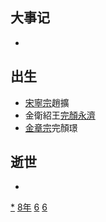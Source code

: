 {{yearTOC|1168|西夏'''[[天盛_(西夏)|天盛]]二十年'''；金'''[[大定_(金朝)|大定]]八年'''；西辽'''[[崇福|崇福]]五年'''；南宋'''[[乾道_(南宋)|-{乾}-道]]四年'''；大理'''[[建德_(大理)|建德]]五年'''；越南'''[[政隆寳應|政隆寳應]]六年'''；日本'''[[仁安_(日本)|仁安]]三年'''}}
== 大事记 ==
*

== 出生 ==
*[[宋寧宗|宋寧宗]]趙擴
*金衛紹王[[完顏永濟|完顏永濟]]
*[[金章宗|金章宗]]完顏璟

== 逝世 ==
{{Wikisource year mention}}
*

[[Category:1168年|*]]
[[Category:1160年代|8年]]
[[Category:12世纪各年|6]]
[[Category:2千紀的子年|6]]